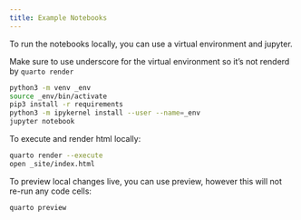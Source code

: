 ```yaml
---
title: Example Notebooks
---
```


To run the notebooks locally, you can use a virtual environment and jupyter.

Make sure to use underscore for the virtual environment so it's not renderd by `quarto render`

```bash
python3 -m venv _env
source _env/bin/activate
pip3 install -r requirements
python3 -m ipykernel install --user --name=_env
jupyter notebook
```

To execute and render html locally:

```bash
quarto render --execute
open _site/index.html 
```

To preview local changes live, you can use preview, however this will not re-run any code cells:

```bash
quarto preview
```


